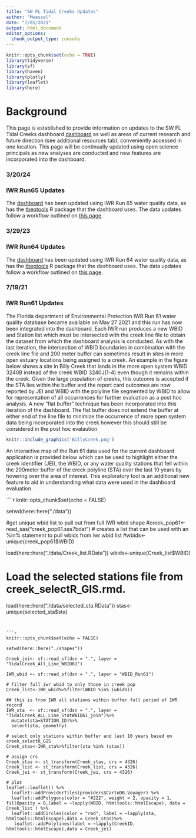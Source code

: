 ```yaml
---
title: "SW FL Tidal Creeks Updates"
author: "Mwessel"
date: "7/05/2021"
output: html_document
editor_options: 
  chunk_output_type: console
---
```


```r
knitr::opts_chunk$set(echo = TRUE)
library(tidyverse)
library(sf)
library(haven)
library(plotly)
library(leaflet)
library(here)
```

# Background
This page is established to provide information on updates to the SW FL Tidal Creeks dashboard [dashboard](https://shiny.tbep.org/tidalcreek-dash/?_ga=2.9967863.311877574.1624202665-1007913767.1624202665#section-overview){target="_blank"} as well as areas of current research and future direction (see additional resources tab), conveniently accessed in one location. This page will be continually updated using open science principals as new analyses are conducted and new features are incorporated into the dashboard.

### 3/20/24
### IWR Run65 Updates

The [dashboard](https://shiny.tbep.org/tidalcreek-dash/?_ga=2.9967863.311877574.1624202665-1007913767.1624202665#section-overview){target="_blank"} has been updated using IWR Run 65 water quality data, as has the [tbeptools](https://tbep-tech.github.io){target="_blank"} R package that the dashboard uses. The data updates follow a workflow outlined on [this page](https://tbep-tech.github.io/tidalcreek-stats/Creek_select_tbeptools). 

### 3/29/23
### IWR Run64 Updates

The [dashboard](https://shiny.tbep.org/tidalcreek-dash/?_ga=2.9967863.311877574.1624202665-1007913767.1624202665#section-overview){target="_blank"} has been updated using IWR Run 64 water quality data, as has the [tbeptools](https://tbep-tech.github.io){target="_blank"} R package that the dashboard uses. The data updates follow a workflow outlined on [this page](https://tbep-tech.github.io/tidalcreek-stats/Creek_select_tbeptools). 

### 7/19/21
### IWR Run61 Updates

The Florida department of Environmental Protection IWR Run 61 water quality database became available on May 27 2021 and this run has now been integrated into the dashboard. Each IWR run produces a new WBID and Station list which must be intersected with the creek line file to obtain the dataset from which the dashboard analysis is conducted. As with the last iteration, the intersection of WBID boundaries in combination with the creek line file and 200 meter buffer can sometimes result in sites in more open estuary locations being assigned to a creek. An example in the figure below shows a site in Billy Creek that lands in the more open system WBID 3240B instead of the creek WBID 3240J(1-4) even though it remains within the creek. Given the large population of creeks, this outcome is accepted if the STA lies within the buffer and the report card outcomes are now reported by JEI and WBID with the polyline file segmented by WBID to allow for representation of all occurrences for further evaluation as a post hoc analysis. A new "flat buffer" technique has been incorporated into this iteration of the dashboard. The flat buffer does not extend the buffer at either end of the line file to minimize the occurrence of more open system data being incorporated into the creek however this should still be considered in the post hoc evalaution 

```r
knitr::include_graphics('BillyCreek.png')
```

An interactive map of the Run 61 data used for the current dashboard application is provided below which can be used to highlight either the creek identifier (JEI), the WBID, or any water quality stations that fell within the 200meter buffer of the creek polyline (STA) over the last 10 years by hovering over the area of interest. This exploratory tool is an additional new feature to aid in understanding what data were used in the dashboard evaluation.

````r
knitr::opts_chunk$set(echo = FALSE)

setwd(here::here("./data"))

#get unique wbid list to pull out from full IWR wbid shape
#creek_pop61<-read_sas("creek_pop61.sas7bdat")
# creates a list that can be used with an %in% statement to pull wbids from iwr wbid list
#wbids<-unique(creek_pop61$WBID)

load(here::here("./data/Creek_list.RData"))
wbids<-unique(Creek_list$WBID)


# Load the selected stations file from creek_selectR_GIS.rmd.
load(here::here("./data/selected_sta.RData"))
stas<-unique(selected_sta$sta)

```


```r
knitr::opts_chunk$set(echo = FALSE)

setwd(here::here("./shapes"))

Creek_jei<- sf::read_sf(dsn = ".", layer = "TidalCreek_All_Line_WBID61") 

IWR_wbid <- sf::read_sf(dsn = ".", layer = "WBID_Run61")

# filter full iwr wbid to only those in creek pop
Creek_list<-IWR_wbid%>%filter(WBID %in% (wbids))

## this is from IWR all stations within buffer full period of IWR record
IWR_sta  <- sf::read_sf(dsn = ".", layer = "TidalCreek_ALL_Line_StatWBID61_join")%>%
  mutate(sta=STATION_ID)%>%
  select(sta, geometry)

# select only stations within buffer and last 10 years based on creek_selectR_GIS
Creek_stas<-IWR_sta%>%filter(sta %in% (stas))

# assign crs
Creek_stas <- st_transform(Creek_stas, crs = 4326)
Creek_list <- st_transform(Creek_list, crs = 4326)
Creek_jei <- st_transform(Creek_jei, crs = 4326)

# plot
leaflet::leaflet() %>% 
  leaflet::addProviderTiles(providers$CartoDB.Voyager) %>% 
  leaflet::addPolygons(color = "#222", weight = 2, opacity = 1, fillOpacity = 0,label = ~lapply(WBID, htmltools::htmlEscape), data = Creek_list ) %>% 
  leaflet::addCircles(color = "red", label = ~lapply(sta, htmltools::htmlEscape),data = Creek_stas)%>%
   leaflet::addPolylines(label = ~lapply(CreekID, htmltools::htmlEscape),data = Creek_jei)

```






